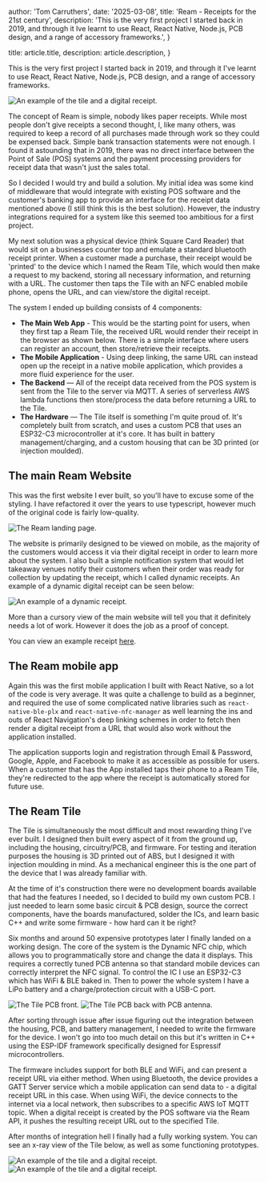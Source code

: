 
  author: 'Tom Carruthers',
  date: '2025-03-08',
  title: 'Ream - Receipts for the 21st century',
  description:
    'This is the very first project I started back in 2019, and through it Ive learnt to use React, React Native, Node.js, PCB design, and a range of accessory frameworks.',
}

  title: article.title,
  description: article.description,
}


This is the very first project I started back in 2019, and through
it I've learnt to use React, React Native, Node.js, PCB design, and
a range of accessory frameworks.

<Image src={hero} alt="An example of the tile and a digital receipt." />

The concept of Ream is simple, nobody likes paper receipts. While
most people don't give receipts a second thought, I, like many
others, was required to keep a record of all purchases made
through work so they could be expensed back. Simple bank
transaction statements were not enough. I found it astounding that
in 2019, there was no direct interface between the Point of Sale
(POS) systems and the payment processing providers for receipt
data that wasn't just the sales total.

So I decided I would try and build a solution. My initial idea was
some kind of middleware that would integrate with existing POS
software and the customer's banking app to provide an interface
for the receipt data mentioned above (I still think this is the
best solution). However, the industry integrations required for a
system like this seemed too ambitious for a first project.

My next solution was a physical device (think Square Card Reader)
that would sit on a businesses counter top and emulate a standard
bluetooth receipt printer. When a customer made a purchase, their
receipt would be 'printed' to the device which I named the Ream
Tile, which would then make a request to my backend, storing all
necessary information, and returning with a URL. The customer
then taps the Tile with an NFC enabled mobile phone, opens the URL,
and can view/store the digital receipt.

The system I ended up building consists of 4 components:

<ul className="mt-6 space-y-6">
  <li className="flex items-center gap-3">
    <span>
      <strong className="font-semibold">The Main Web App</strong> - This would
      be the starting point for users, when they first tap a Ream Tile, the
      received URL would render their receipt in the browser as shown below.
      There is a simple interface where users can register an account, then
      store/retrieve their receipts.
    </span>
  </li>
  <li className="flex items-center gap-4">
    <span>
      <strong className="font-semibold">The Mobile Application</strong> - Using
      deep linking, the same URL can instead open up the receipt in a native
      mobile application, which provides a more fluid experience for the user.
    </span>
  </li>
  <li className="flex items-center gap-4">
    <span>
      <strong className="font-semibold">The Backend</strong> — All of the
      receipt data received from the POS system is sent from the Tile to the
      server via MQTT. A series of serverless AWS lambda functions then
      store/process the data before returning a URL to the Tile.
    </span>
  </li>
  <li className="flex items-center gap-4">
    <span>
      <strong className="font-semibold">The Hardware</strong> — The Tile itself
      is something I'm quite proud of. It's completely built from scratch, and
      uses a custom PCB that uses an ESP32-C3 microcontroller at it's core. It
      has built in battery management/charging, and a custom housing that can be
      3D printed (or injection moulded).
    </span>
  </li>
</ul>

## The main Ream Website

This was the first website I ever built, so you'll have to excuse some
of the styling. I have refactored it over the years to use typescript,
however much of the original code is fairly low-quality.

<Image src={homepage} alt="The Ream landing page." />

The website is primarily designed to be viewed on mobile, as the
majority of the customers would access it via their digital receipt in
order to learn more about the system. I also built a simple notification
system that would let takeaway venues notify their customers when their
order was ready for collection by updating the receipt, which I called
dynamic receipts. An example of a dynamic digital receipt
can be seen below:

<div className="flex flex-col gap-y-6 sm:flex-row items-center justify-center sm:gap-x-4">

  <Image
    src={dynamic_receipt}
    alt="An example of a dynamic receipt."
    className=" w-[80%] sm:w-[50%] rounded-2xl"
  />
</div>

More than a cursory view of the main website will tell you that it
definitely needs a lot of work. However it does the job as a proof of
concept.

You can view an example receipt <a href="https://ream-1.web.app/receipt/74iUwpl0pjTt9uvva8bH" target="_blank">here</a>.

## The Ream mobile app

Again this was the first mobile application I built with React Native,
so a lot of the code is very average. It was quite a challenge to build
as a beginner, and required the use of some complicated native libraries
such as <code>react-native-ble-plx</code> and <code>react-native-nfc-manager</code>
as well learning the ins and outs of React Navigation's deep linking
schemes in order to fetch then render a digital receipt from a URL that
would also work without the application installed.

<div className="flex flex-col items-center justify-center">
  <VideoPlayer src="/Ream_App_Example.mp4" />
</div>

The application supports login and registration through Email &
Password, Google, Apple, and Facebook to make it as accessible as
possible for users. When a customer that has the App installed taps
their phone to a Ream Tile, they're redirected to the app where the receipt
is automatically stored for future use.

## The Ream Tile

The Tile is simultaneously the most difficult and most rewarding
thing I've ever built. I designed then built every aspect of it from
the ground up, including the housing, circuitry/PCB, and firmware.
For testing and iteration purposes the housing is 3D printed out of
ABS, but I designed it with injection moulding in mind. As a
mechanical engineer this is the one part of the device that I was
already familiar with.

<div className="flex h-[500px] flex-col items-center justify-center rounded-2xl border border-zinc-100 dark:border-zinc-600">
  <Tile_3D />
</div>

At the time of it's construction there were no development boards
available that had the features I needed, so I decided to build my own
custom PCB. I just needed to learn some basic circuit & PCB design,
source the correct components, have the boards manufactured, solder
the ICs, and learn basic C++ and write some firmware - how hard can it
be right?

Six months and around 50 expensive prototypes later I finally landed
on a working design. The core of the system is the Dynamic NFC chip,
which allows you to programmatically store and change the data it
displays. This requires a correctly tuned PCB antenna so that standard
mobile devices can correctly interpret the NFC signal. To control the
IC I use an ESP32-C3 which has WiFi & BLE baked in. Then to power the
whole system I have a LiPo battery and a charge/protection circuit
with a USB-C port.

<div className="flex flex-col items-center justify-center gap-x-4 gap-y-4 sm:flex-row">
  <Image
    src={pcb_front}
    alt="The Tile PCB front."
    className="h-[350px] w-auto rounded-2xl"
  />
  <Image
    src={pcb_back}
    alt="The Tile PCB back with PCB antenna."
    className="h-[350px] w-auto rounded-2xl"
  />
</div>

After sorting through issue after issue figuring out the integration
between the housing, PCB, and battery management, I needed to write
the firmware for the device. I won't go into too much detail on this
but it's written in C++ using the ESP-IDF framework specifically
designed for Espressif microcontrollers.

The firmware includes support for both BLE and WiFi, and can
present a receipt URL via either method. When using Bluetooth, the
device provides a GATT Server service which a mobile application can
send data to - a digital receipt URL in this case. When using WiFi,
the device connects to the internet via a local network, then
subscribes to a specific AWS IoT MQTT topic. When a digital receipt is
created by the POS software via the Ream API, it pushes the resulting
receipt URL out to the specified Tile.

After months of integration hell I finally had a fully working system.
You can see an x-ray view of the Tile below, as well as some
functioning prototypes.

<Image
  src={tile_cutaway_dark}
  alt="An example of the tile and a digital receipt."
/>
<Image
  src={tile_prototype}
  alt="An example of the tile and a digital receipt."
/>


